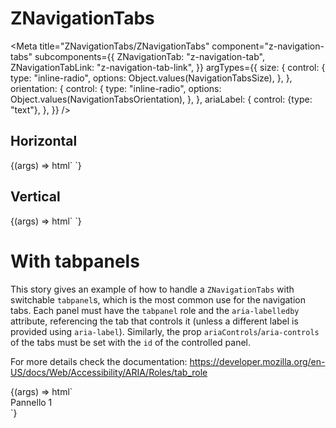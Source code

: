 
# ZNavigationTabs

<Meta
  title="ZNavigationTabs/ZNavigationTabs"
  component="z-navigation-tabs"
  subcomponents={{
    ZNavigationTab: "z-navigation-tab",
    ZNavigationTabLink: "z-navigation-tab-link",
  }}
  argTypes={{
    size: {
      control: {
        type: "inline-radio",
        options: Object.values(NavigationTabsSize),
      },
    },
    orientation: {
      control: {
        type: "inline-radio",
        options: Object.values(NavigationTabsOrientation),
      },
    },
    ariaLabel: {
      control: {type: "text"},
    },
  }}
/>

## Horizontal

<Canvas>
  <Story
    name="z-navigation-tabs horizontal"
    args={{
      orientation: NavigationTabsOrientation.HORIZONTAL,
      size: NavigationTabsSize.BIG,
      ariaLabel: "",
    }}
    parameters={{
      controls: {
        exclude: ["orientation"],
      },
    }}
  >
    {(args) => html`
      <z-navigation-tabs
        orientation=${args.orientation}
        size=${args.size}
        aria-label=${args.ariaLabel}
      >
        <z-navigation-tab
          icon="house"
          label="Home"
        ></z-navigation-tab>
        <z-navigation-tab
          icon="map"
          label="Maps"
        ></z-navigation-tab>
        <z-navigation-tab
          icon="download"
          label="Download"
          disabled
        ></z-navigation-tab>
        <z-navigation-tab
          icon="user-avatar"
          label="Users"
        ></z-navigation-tab>
        <z-navigation-tab
          icon="artist"
          label="Artisti"
        ></z-navigation-tab>
        <z-navigation-tab-link
          href="https://www.google.com"
          icon="arrow-quad-north-east"
          label="External link"
          target="_blank"
          htmlTitle="Go to Google"
        ></z-navigation-tab-link>
      </z-navigation-tabs>
    `}
  </Story>
</Canvas>

## Vertical

<Canvas>
  <Story
    name="z-navigation-tabs vertical"
    args={{
      orientation: NavigationTabsOrientation.VERTICAL,
      size: NavigationTabsSize.BIG,
      ariaLabel: "",
    }}
    parameters={{
      controls: {
        exclude: ["orientation", "size"],
      },
    }}
  >
    {(args) => html`
      <z-navigation-tabs
        orientation=${args.orientation}
        aria-label=${args.ariaLabel}
      >
        <z-navigation-tab
          icon="house"
          label="Home"
        ></z-navigation-tab>
        <z-navigation-tab
          icon="map"
          label="Maps"
        ></z-navigation-tab>
        <z-navigation-tab
          icon="download"
          label="Download"
          disabled
        ></z-navigation-tab>
        <z-navigation-tab
          icon="user-avatar"
          label="Users"
        ></z-navigation-tab>
        <z-navigation-tab
          icon="artist"
          label="Artisti"
        ></z-navigation-tab>
        <z-navigation-tab-link
          href="https://www.google.com"
          icon="arrow-quad-north-east"
          label="External link"
          target="_blank"
          htmlTitle="Go to Google"
        ></z-navigation-tab-link>
      </z-navigation-tabs>
    `}
  </Story>
</Canvas>

# With tabpanels

This story gives an example of how to handle a `ZNavigationTabs` with switchable `tabpanel`s, which is the most common use for the navigation tabs. Each panel must have the `tabpanel` role and the `aria-labelledby` attribute, referencing the tab that controls it (unless a different label is provided using `aria-label`). Similarly, the prop `ariaControls`/`aria-controls` of the tabs must be set with the `id` of the controlled panel.

For more details check the documentation: https://developer.mozilla.org/en-US/docs/Web/Accessibility/ARIA/Roles/tab_role

<Canvas>
  <Story
    name="z-navigation-tabs with tabpanels"
    args={{
      ariaLabel: "",
      orientation: NavigationTabsOrientation.HORIZONTAL,
      size: NavigationTabsSize.BIG,
    }}
  >
    {(args) => html`
      <div class="panels-story-wrapper ${args.orientation}">
        <z-navigation-tabs
          orientation=${args.orientation}
          size=${args.size}
          aria-label=${args.ariaLabel}
        >
          <z-navigation-tab
            icon="house"
            label="Home"
            aria-controls="panel-1"
            id="tab-1"
            selected
          ></z-navigation-tab>
          <z-navigation-tab
            icon="info"
            label="Info"
            aria-controls="panel-2"
            id="tab-2"
          ></z-navigation-tab>
        </z-navigation-tabs>
        <div class="panels">
          <div
            id="panel-1"
            role="tabpanel"
          >
            <span>Pannello 1</span>
            <span><z-icon name="house-filled" /></span>
          </div>
          <div
            id="panel-2"
            role="tabpanel"
            hidden
          >
            <span>Pannello 2</span>
            <span><z-icon name="info-filled" /></span>
          </div>
        </div>
      </div>
    `}
  </Story>
</Canvas>

<ArgsTable of="z-navigation-tabs" />
